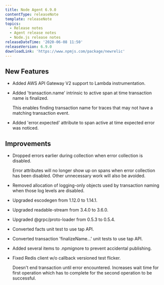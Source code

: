```yaml
---
title: Node Agent 6.9.0
contentType: releaseNote
template: releaseNote
topics:
  - Release notes
  - Agent release notes
  - Node.js release notes
releaseDateTime: '2020-06-08 11:50'
releaseVersion: 6.9.0
downloadLink: 'https://www.npmjs.com/package/newrelic'
---
```


## New Features

* Added AWS API Gateway V2 support to Lambda instrumentation.
* Added 'transaction.name' intrinsic to active span at time transaction name is finalized.

  This enables finding transaction name for traces that may not have a matching transaction event.
* Added 'error.expected' attribute to span active at time expected error was noticed.

## Improvements

* Dropped errors earlier during collection when error collection is disabled.

  Error attributes will no longer show up on spans when error collection has been disabled. Other unnecessary work will also be avoided.
* Removed allocation of logging-only objects used by transaction naming when those log levels are disabled.
* Upgraded escodegen from 1.12.0 to 1.14.1.
* Upgraded readable-stream from 3.4.0 to 3.6.0.
* Upgraded @grpc/proto-loader from 0.5.3 to 0.5.4.
* Converted facts unit test to use tap API.
* Converted transaction 'finalizeName...' unit tests to use tap API.
* Added several items to .npmignore to prevent accidental publishing.
* Fixed Redis client w/o callback versioned test flicker.

  Doesn't end transaction until error encountered. Increases wait time for first operation which has to complete for the second operation to be successful.
